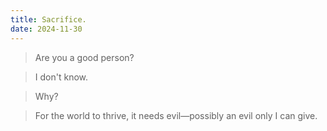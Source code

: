 ```yaml
---
title: Sacrifice.
date: 2024-11-30
---
```


> Are you a good person?

> I don't know.

> Why?

> For the world to thrive, it needs evil—possibly an evil only I can give.
